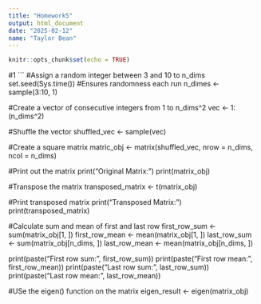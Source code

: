 ```yaml
---
title: "Homework5"
output: html_document
date: "2025-02-12"
name: "Taylor Bean"
---
```


```r
knitr::opts_chunk$set(echo = TRUE)
```

#1
```
#Assign a random integer between 3 and 10 to n_dims
set.seed(Sys.time()) #Ensures randomness each run
n_dimes <- sample(3:10, 1)

#Create a vector of consecutive integers from 1 to n_dims^2
vec <- 1:(n_dims^2)

#Shuffle the vector
shuffled_vec <- sample(vec)

#Create a square matrix
matric_obj <- matrix(shuffled_vec, nrow = n_dims, ncol = n_dims)

#Print out the matrix
print("Original Matrix:")
print(matrix_obj)

#Transpose the matrix
transposed_matrix <- t(matrix_obj)

#Print transposed matrix
print("Transposed Matrix:")
print(transposed_matrix)

#Calculate sum and mean of first and last row
first_row_sum <- sum(matrix_obj[1, ])
first_row_mean <- mean(matrix_obj[1, ])
last_row_sum <- sum(matrix_obj[n_dims, ])
last_row_mean <- mean(matrix_obj[n_dims, ])

print(paste("First row sum:", first_row_sum))
print(paste("First row mean:", first_row_mean))
print(paste("Last row sum:", last_row_sum))
print(paste("Last row mean:", last_row_mean))

#USe the eigen() function on the matrix
eigen_result <- eigen(matrix_obj)



